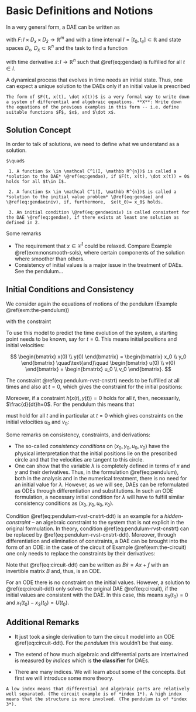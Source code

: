 # Basic Definitions and Notions

In a very general form, a DAE can be written as

\begin{equation}
    F(t, x(t), \dot x(t)) = 0
   	(\#eq:gendae)
\end{equation}

with $F\colon I \times D_x \times D_{\dot x} \to \mathbb R^m$ and with a time interval $I=[t_0,t_e] \subset \mathbb R$ and state spaces $D_x$, $D_{\dot x} \subset \mathbb R^{n}$ and the task to find a function 

\begin{equation*}
    x \colon I \to \mathbb R^{n}
\end{equation*}

with time derivative $\dot x \colon I \to \mathbb R^{n}$ such that \@ref(eq:gendae) is fulfilled for all $t\in I$.

A dynamical process that evolves in time needs an initial state. Thus, one can expect a unique solution to the DAEs only if an initial value is prescribed 

\begin{equation}
    x(t_0) = x_0 \in \mathbb R^{n}. (\#eq:gendaeiniv) 
\end{equation}

```block
The form of $F(t, x(t), \dot x(t))$ is a very formal way to write down a system of differential and algebraic equations. **X**: Write down the equations of the previous examples in this form -- i.e. define suitable functions $F$, $x$, and $\dot x$.
```

## Solution Concept

In order to talk of solutions, we need to define what we understand as a solution.  


```definition
$\quad$

 1. A function $x \in \mathcal C^1(I, \mathbb R^{n})$ is called a *solution to the DAE* \@ref(eq:gendae), if $F(t, x(t), \dot x(t)) = 0$ holds for all $t\in I$.

 2. A function $x \in \mathcal C^1(I, \mathbb R^{n})$ is called a *solution to the initial value problem* \@ref(eq:gendae) and \@ref(eq:gendaeiniv), if, furthermore,  $x(t_0)= x_0$ holds.

 3. An initial condition \@ref(eq:gendaeiniv) is called consistent for the DAE \@ref(eq:gendae), if there exists at least one solution as defined in 2.

```

Some remarks

 * The requirement that $x \in \mathcal C^1$ could be relaxed. Compare Example \@ref(exm:nonsmooth-sols), where certain components of the solution where smoother than others.
 * Consistency of initial values is a major issue in the treatment of DAEs. See the pendulum...

## Initial Conditions and Consistency

We consider again the equations of motions of the pendulum (Example \@ref(exm:the-pendulum))

\begin{align*}
	\dot x(t) &= u(t) \\
	\dot y(t) &= v(t) \\
	m \dot u(t) &= - 2 \lambda(t) (x(t) - c_x) \\ 
	m \dot v(t) &= - 2 \lambda(t) (y(t) - c_y) - mgy(t)
\end{align*}

with the constraint 

\begin{equation}
	0=(x(t) - c_x)^2 + (y(t) - c_y)^2 - l^2. (\#eq:pendulum-rvst-cnstrt)
\end{equation}

To use this model to predict the time evolution of the system, a starting point needs to be known, say for $t=0$. This means initial positions and initial velocities:

$$
\begin{bmatrix} 
x(0) \\ y(0)
\end{bmatrix}
=
\begin{bmatrix} 
	x_0 \\ y_0
\end{bmatrix}
\quad\text{and}\quad
\begin{bmatrix} 
u(0) \\ v(0)
\end{bmatrix}
=
\begin{bmatrix} 
	u_0 \\ v_0
\end{bmatrix}.
$$

The constraint \@ref(eq:pendulum-rvst-cnstrt) needs to be fulfilled at all times and also at $t=0$, which gives the constraint for the initial positions:

\begin{equation*}
	(x_0 - c_x)^2 + (y_0 - c_y)^2 - l^2=0.
\end{equation*}

Moreover, if a constraint $h(x(t), y(t))=0$ holds for all $t$, then, necessarily, $\frac{d}{dt}h=0$. For the pendulum this means that 

\begin{equation}
	2(x(t) - c_x)u(t) + 2(y(t) - c_y)v(t) = 0 (\#eq:pendulum-rvst-cnstrt-ddt)
\end{equation}

must hold for all $t$ and in particular at $t=0$ which gives constraints on the initial velocities $u_0$ and $v_0$:

\begin{equation*}
	2(x_0 - c_x)u_0 + 2(y_0 - c_y)v_0 = 0.
\end{equation*}

Some remarks on consistency, constraints, and derivations:

 * The so-called *consistency conditions* on $(x_0, y_0, u_0, v_0)$ have the physical interpretation that the initial positions lie on the prescribed circle and that the velocities are tangent to this circle.
 * One can show that the variable $\lambda$ is completely defined in terms of $x$ and $y$ and their derivatives. Thus, in the formulation \@ref(eq:pendulum), both in the analysis and in the numerical treatment, there is no need for an initial value for $\lambda$. However, as we will see, DAEs can be reformulated as ODEs through differentiation and substitutions. In such an ODE formulation, a necessary initial condition for $\lambda$ will have to fulfill similar consistency conditions as $(x_0, y_0, u_0, v_0)$.

Condition \@ref(eq:pendulum-rvst-cnstrt-ddt) is an example for a *hidden-constraint* -- an algebraic constraint to the system that is not explicit in the original formulation. In theory, condition \@ref(eq:pendulum-rvst-cnstrt) can be replaced by \@ref(eq:pendulum-rvst-cnstrt-ddt). Moreover, through differentiation and elimination of constraints, a DAE can be brought into the form of an ODE: in the case of the circuit of Example \@ref(exm:the-circuit) one only needs to replace the constraints by their derivatives:

\begin{equation}
\begin{split}
C(\dot x_3 - \dot x_2) &= - \frac{x_1 - x_2}{R} \\
\dot x_1 - \dot x_3 &= \dot U \\
\dot x_3 &= 0. 
\end{split}
(\#eq:circuit-ddt)
\end{equation}

Note that \@ref(eq:circuit-ddt) can be written as $B\dot x = Ax + f$ with an invertible matrix $B$ and, thus, is an ODE. 

For an ODE there is no constraint on the initial values. However, a solution to \@ref(eq:circuit-ddt) only solves the original DAE \@ref(eq:circuit), if the initial values are consistent with the DAE. In this case, this means $x_3(t_0)=0$ and $x_1(t_0) - x_3(t_0) = U(t_0)$.

## Additional Remarks

 * It just took a single derivation to turn the circuit model into an ODE \@ref(eq:circuit-ddt). For the *pendulum* this wouldn't be that easy.

 * The extend of how much algebraic and differential parts are intertwined is measured by *indices* which is **the classifier** for DAEs. 

 * There are many indices. We will learn about some of the concepts. But first we will introduce some more theory.

```block
A low index means that differential and algebraic parts are relatively well separated. (The circuit example is of *index 1*). A high index means that the structure is more involved. (The pendulum is of *index 3*).
```



